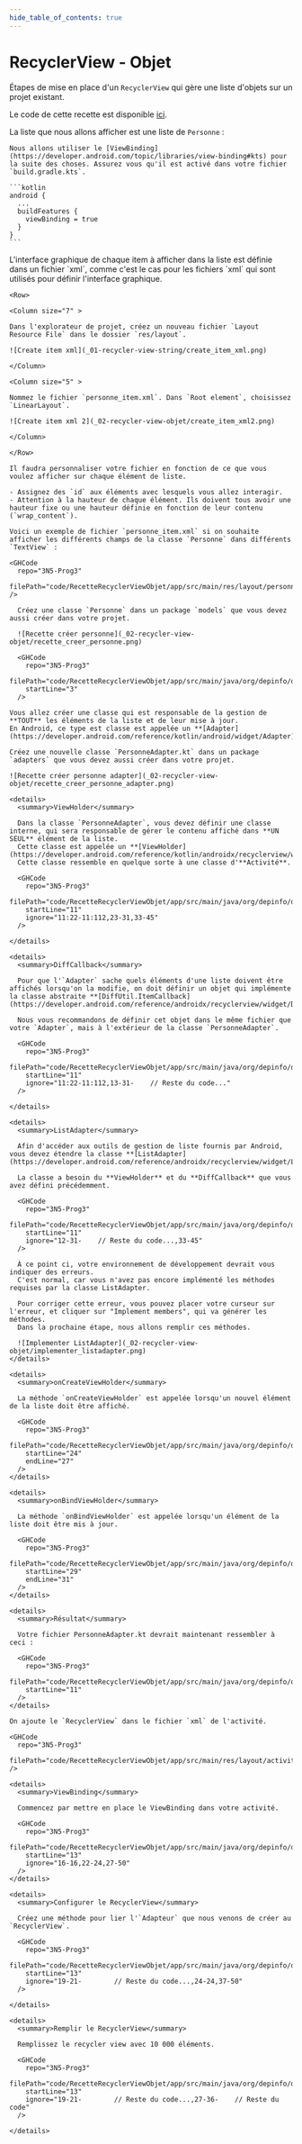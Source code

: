 ```yaml
---
hide_table_of_contents: true
---
```


# RecyclerView - Objet

Étapes de mise en place d'un `RecyclerView` qui gère une liste d'objets sur un projet existant.

Le code de cette recette est disponible [ici](https://github.com/departement-info-cem/3N5-Prog3/tree/main/code/RecetteRecyclerViewObjet).

La liste que nous allons afficher est une liste de `Personne` :

<GHCode
  repo="3N5-Prog3"
  filePath="code/RecetteRecyclerViewObjet/app/src/main/java/org/depinfo/demorecyclerviewobjet/models/Personne.kt"
  startLine="3"
/>

<Tabs queryString="recette-objet">
  <TabItem value="build.gradle.kts" label="build.gradle.kts">

    Nous allons utiliser le [ViewBinding](https://developer.android.com/topic/libraries/view-binding#kts) pour la suite des choses. Assurez vous qu'il est activé dans votre fichier `build.gradle.kts`.

    ```kotlin
    android {
      ...
      buildFeatures {
        viewBinding = true
      }
    }
    ```

  </TabItem>
  <TabItem value="personne_item.xml" label="personne_itemn.xml">
    L'interface graphique de chaque item à afficher dans la liste est définie dans un fichier `xml`, comme c'est le cas pour les fichiers `xml` qui sont utilisés pour définir l'interface graphique.

    <Row>

    <Column size="7" >

    Dans l'explorateur de projet, créez un nouveau fichier `Layout Resource File` dans le dossier `res/layout`.

    ![Create item xml](_01-recycler-view-string/create_item_xml.png)

    </Column>

    <Column size="5" >

    Nommez le fichier `personne_item.xml`. Dans `Root element`, choisissez `LinearLayout`.

    ![Create item xml 2](_02-recycler-view-objet/create_item_xml2.png)

    </Column>

    </Row>

    Il faudra personnaliser votre fichier en fonction de ce que vous voulez afficher sur chaque élément de liste.

    - Assignez des `id` aux éléments avec lesquels vous allez interagir.
    - Attention à la hauteur de chaque élément. Ils doivent tous avoir une hauteur fixe ou une hauteur définie en fonction de leur contenu (`wrap_content`).

    Voici un exemple de fichier `personne_item.xml` si on souhaite afficher les différents champs de la classe `Personne` dans différents `TextView` :

    <GHCode
      repo="3N5-Prog3"
      filePath="code/RecetteRecyclerViewObjet/app/src/main/res/layout/personne_item.xml"
    />

  </TabItem>
  <TabItem value="Personne.kt" label="Personne.kt">
  
      Créez une classe `Personne` dans un package `models` que vous devez aussi créer dans votre projet.
  
      ![Recette créer personne](_02-recycler-view-objet/recette_creer_personne.png)
  
      <GHCode
        repo="3N5-Prog3"
        filePath="code/RecetteRecyclerViewObjet/app/src/main/java/org/depinfo/demorecyclerviewobjet/models/Personne.kt"
        startLine="3"
      />
      
  </TabItem>
  <TabItem value="PersonneAdapter.kt" label="PersonneAdapter.kt">

    Vous allez créer une classe qui est responsable de la gestion de **TOUT** les éléments de la liste et de leur mise à jour.
    En Android, ce type est classe est appelée un **[Adapter](https://developer.android.com/reference/kotlin/android/widget/Adapter)**.

    Créez une nouvelle classe `PersonneAdapter.kt` dans un package `adapters` que vous devez aussi créer dans votre projet.

    ![Recette créer personne adapter](_02-recycler-view-objet/recette_creer_personne_adapter.png)

    <details>
      <summary>ViewHolder</summary>

      Dans la classe `PersonneAdapter`, vous devez définir une classe interne, qui sera responsable de gérer le contenu affiché dans **UN SEUL** élément de la liste.
      Cette classe est appelée un **[ViewHolder](https://developer.android.com/reference/kotlin/androidx/recyclerview/widget/RecyclerView.ViewHolder)**.
      Cette classe ressemble en quelque sorte à une classe d'**Activité**.

      <GHCode
        repo="3N5-Prog3"
        filePath="code/RecetteRecyclerViewObjet/app/src/main/java/org/depinfo/demorecyclerviewobjet/adapters/PersonneAdapter.kt"
        startLine="11"
        ignore="11:22-11:112,23-31,33-45"
      />

    </details>

    <details>
      <summary>DiffCallback</summary>

      Pour que l'`Adapter` sache quels éléments d'une liste doivent être affichés lorsqu'on la modifie, on doit définir un objet qui implémente la classe abstraite **[DiffUtil.ItemCallback](https://developer.android.com/reference/androidx/recyclerview/widget/DiffUtil.ItemCallback)**.

      Nous vous recommandons de définir cet objet dans le même fichier que votre `Adapter`, mais à l'extérieur de la classe `PersonneAdapter`.

      <GHCode
        repo="3N5-Prog3"
        filePath="code/RecetteRecyclerViewObjet/app/src/main/java/org/depinfo/demorecyclerviewobjet/adapters/PersonneAdapter.kt"
        startLine="11"
        ignore="11:22-11:112,13-31-    // Reste du code..."
      />

    </details>

    <details>
      <summary>ListAdapter</summary>

      Afin d'accéder aux outils de gestion de liste fournis par Android, vous devez étendre la classe **[ListAdapter](https://developer.android.com/reference/androidx/recyclerview/widget/ListAdapter)**.

      La classe a besoin du **ViewHolder** et du **DiffCallback** que vous avez défini précédemment.

      <GHCode
        repo="3N5-Prog3"
        filePath="code/RecetteRecyclerViewObjet/app/src/main/java/org/depinfo/demorecyclerviewobjet/adapters/PersonneAdapter.kt"
        startLine="11"
        ignore="12-31-    // Reste du code...,33-45"
      />

      À ce point ci, votre environnement de développement devrait vous indiquer des erreurs.
      C'est normal, car vous n'avez pas encore implémenté les méthodes requises par la classe ListAdapter.

      Pour corriger cette erreur, vous pouvez placer votre curseur sur l'erreur, et cliquer sur "Implement members", qui va générer les méthodes.
      Dans la prochaine étape, nous allons remplir ces méthodes.

      ![Implementer ListAdapter](_02-recycler-view-objet/implementer_listadapter.png)
    </details>

    <details>
      <summary>onCreateViewHolder</summary>

      La méthode `onCreateViewHolder` est appelée lorsqu'un nouvel élément de la liste doit être affiché.

      <GHCode
        repo="3N5-Prog3"
        filePath="code/RecetteRecyclerViewObjet/app/src/main/java/org/depinfo/demorecyclerviewobjet/adapters/PersonneAdapter.kt"
        startLine="24"
        endLine="27"
      />
    </details>

    <details>
      <summary>onBindViewHolder</summary>

      La méthode `onBindViewHolder` est appelée lorsqu'un élément de la liste doit être mis à jour.

      <GHCode
        repo="3N5-Prog3"
        filePath="code/RecetteRecyclerViewObjet/app/src/main/java/org/depinfo/demorecyclerviewobjet/adapters/PersonneAdapter.kt"
        startLine="29"
        endLine="31"
      />
    </details>

    <details>
      <summary>Résultat</summary>

      Votre fichier PersonneAdapter.kt devrait maintenant ressembler à ceci :

      <GHCode
        repo="3N5-Prog3"
        filePath="code/RecetteRecyclerViewObjet/app/src/main/java/org/depinfo/demorecyclerviewobjet/adapters/PersonneAdapter.kt"
        startLine="11"
      />
    </details>

  </TabItem>
  <TabItem value="ActivityMain.xml" label="ActivityMain.xml">

    On ajoute le `RecyclerView` dans le fichier `xml` de l'activité.

    <GHCode
      repo="3N5-Prog3"
      filePath="code/RecetteRecyclerViewObjet/app/src/main/res/layout/activity_main.xml"
    />

  </TabItem>
  <TabItem value="MainActivity.kt" label="MainActivity.kt">

    <details>
      <summary>ViewBinding</summary>

      Commencez par mettre en place le ViewBinding dans votre activité.

      <GHCode
        repo="3N5-Prog3"
        filePath="code/RecetteRecyclerViewObjet/app/src/main/java/org/depinfo/demorecyclerviewobjet/MainActivity.kt"
        startLine="13"
        ignore="16-16,22-24,27-50"
      />
    </details>

    <details>
      <summary>Configurer le RecyclerView</summary>

      Créez une méthode pour lier l'`Adapteur` que nous venons de créer au `RecyclerView`.

      <GHCode
        repo="3N5-Prog3"
        filePath="code/RecetteRecyclerViewObjet/app/src/main/java/org/depinfo/demorecyclerviewobjet/MainActivity.kt"
        startLine="13"
        ignore="19-21-        // Reste du code...,24-24,37-50"
      />
      
    </details>

    <details>
      <summary>Remplir le RecyclerView</summary>

      Remplissez le recycler view avec 10 000 éléments.

      <GHCode
        repo="3N5-Prog3"
        filePath="code/RecetteRecyclerViewObjet/app/src/main/java/org/depinfo/demorecyclerviewobjet/MainActivity.kt"
        startLine="13"
        ignore="19-21-        // Reste du code...,27-36-    // Reste du code"
      />

    </details>

  </TabItem>
</Tabs>

